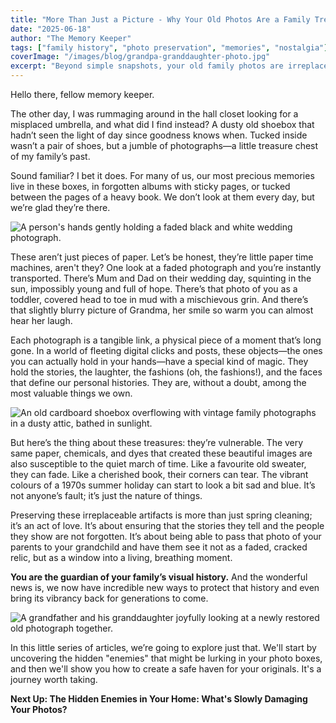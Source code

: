 ```yaml
---
title: "More Than Just a Picture - Why Your Old Photos Are a Family Treasure"
date: "2025-06-18"
author: "The Memory Keeper"
tags: ["family history", "photo preservation", "memories", "nostalgia"]
coverImage: "/images/blog/grandpa-granddaughter-photo.jpg"
excerpt: "Beyond simple snapshots, your old family photos are irreplaceable time capsules of cherished memories. Discover why these tangible links to your past are so vital and how to safeguard them for generations."
---
```


Hello there, fellow memory keeper.

The other day, I was rummaging around in the hall closet looking for a misplaced umbrella, and what did I find instead? A dusty old shoebox that hadn’t seen the light of day since goodness knows when. Tucked inside wasn’t a pair of shoes, but a jumble of photographs—a little treasure chest of my family’s past.

Sound familiar? I bet it does. For many of us, our most precious memories live in these boxes, in forgotten albums with sticky pages, or tucked between the pages of a heavy book. We don’t look at them every day, but we’re glad they’re there.

<Image src="/images/blog/old-photo-hands.jpg" alt="A person's hands gently holding a faded black and white wedding photograph." width={800} height={533} />

These aren’t just pieces of paper. Let’s be honest, they’re little paper time machines, aren't they? One look at a faded photograph and you’re instantly transported. There’s Mum and Dad on their wedding day, squinting in the sun, impossibly young and full of hope. There’s that photo of you as a toddler, covered head to toe in mud with a mischievous grin. And there’s that slightly blurry picture of Grandma, her smile so warm you can almost hear her laugh.

Each photograph is a tangible link, a physical piece of a moment that’s long gone. In a world of fleeting digital clicks and posts, these objects—the ones you can actually hold in your hands—have a special kind of magic. They hold the stories, the laughter, the fashions (oh, the fashions!), and the faces that define our personal histories. They are, without a doubt, among the most valuable things we own.

<Image src="/images/blog/shoebox-photos.jpg" alt="An old cardboard shoebox overflowing with vintage family photographs in a dusty attic, bathed in sunlight." width={800} height={533} />

But here’s the thing about these treasures: they’re vulnerable. The very same paper, chemicals, and dyes that created these beautiful images are also susceptible to the quiet march of time. Like a favourite old sweater, they can fade. Like a cherished book, their corners can tear. The vibrant colours of a 1970s summer holiday can start to look a bit sad and blue. It’s not anyone’s fault; it’s just the nature of things.

Preserving these irreplaceable artifacts is more than just spring cleaning; it’s an act of love. It’s about ensuring that the stories they tell and the people they show are not forgotten. It’s about being able to pass that photo of your parents to your grandchild and have them see it not as a faded, cracked relic, but as a window into a living, breathing moment.

**You are the guardian of your family’s visual history.** And the wonderful news is, we now have incredible new ways to protect that history and even bring its vibrancy back for generations to come.

<Image src="/images/blog/grandpa-granddaughter-photo.jpg" alt="A grandfather and his granddaughter joyfully looking at a newly restored old photograph together." width={800} height={533} />

In this little series of articles, we’re going to explore just that. We'll start by uncovering the hidden "enemies" that might be lurking in your photo boxes, and then we'll show you how to create a safe haven for your originals. It's a journey worth taking.

**Next Up: The Hidden Enemies in Your Home: What's Slowly Damaging Your Photos?**